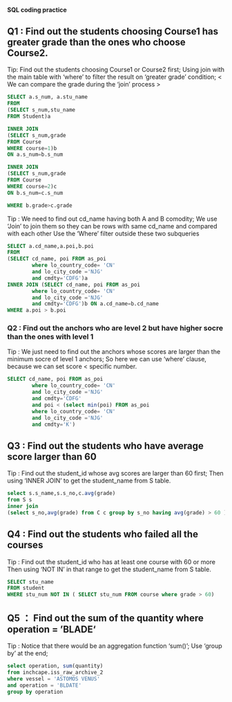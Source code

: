 ##############################
#### SQL coding practice #####
##############################

## Q1 : Find out the students choosing Course1 has greater grade than the ones who choose Course2.

Tip: Find out the students choosing Course1 or Course2 first;
     Using join with the main table with 'where' to filter the result on 'greater grade' condition;
     < We can compare the grade during the 'join' process >
```SQL
SELECT a.s_num, a.stu_name
FROM
(SELECT s_num,stu_name 
FROM Student)a

INNER JOIN
(SELECT s_num,grade 
FROM Course
WHERE course=1)b
ON a.s_num=b.s_num

INNER JOIN
(SELECT s_num,grade 
FROM Course
WHERE course=2)c
ON b.s_num=c.s_num

WHERE b.grade>c.grade
```
Tip : We need to find out cd_name having both A and B comodity;
      We use 'Join' to join them so they can be rows with same cd_name and compared with each other
      Use the 'Where' filter outside these two subqueries
```SQL
SELECT a.cd_name,a.poi,b.poi
FROM
(SELECT cd_name, poi FROM as_poi 
		where lo_country_code= 'CN' 
		and lo_city_code ='NJG'
		and cmdty='CDFG')a 
INNER JOIN (SELECT cd_name, poi FROM as_poi 
		where lo_country_code= 'CN' 
		and lo_city_code ='NJG'
		and cmdty='CDFG')b ON a.cd_name=b.cd_name
WHERE a.poi > b.poi
```

### Q2 : Find out the anchors who are level 2 but have higher socre than the ones with level 1

Tip : We just need to find out the anchors whose scores are larger than the minimum socre of level 1 anchors;
      So here we can use 'where' clause, because we can set score < specific number.
```SQL
SELECT cd_name, poi FROM as_poi 
		where lo_country_code= 'CN' 
		and lo_city_code ='NJG'
		and cmdty='CDFG'
		and poi < (select min(poi) FROM as_poi 
		where lo_country_code= 'CN' 
		and lo_city_code ='NJG'
		and cmdty='K') 
```

## Q3 : Find out the students who have average score larger than 60

Tip : Find out the student_id whose avg scores are larger than 60 first;
      Then using 'INNER JOIN' to get the student_name from S table.

```SQL
select s.s_name,s.s_no,c.avg(grade)
from S s
inner join
(select s_no,avg(grade) from C c group by s_no having avg(grade) > 60 ) ON s.s_no=c.s_no
```

## Q4 : Find out the students who failed all the courses

Tip : Find out the student_id who has at least one course with 60 or more
      Then using 'NOT IN' in that range to get the student_name from S table.

```SQL
SELECT stu_name
FROM student
WHERE stu_num NOT IN ( SELECT stu_num FROM course where grade > 60)
```

## Q5 ： Find out the sum of the quantity where operation = 'BLADE‘

Tip : Notice that there would be an aggregation function 'sum()';
      Use 'group by' at the end; 
```SQL
select operation, sum(quantity)
from inchcape.iss_raw_archive_2 
where vessel = 'ASTOMOS VENUS'
and operation = 'BLDATE'
group by operation
```



